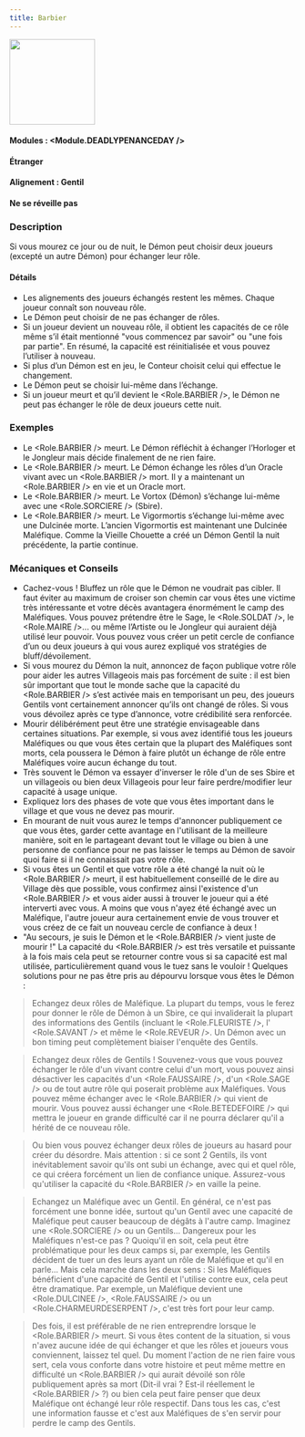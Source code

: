 ```yaml
---
title: Barbier
---
```



<img src='/img/blood-on-the-clocktower/roles/barbier.png' height='150' />

#### Modules : <Module.DEADLYPENANCEDAY />
#### Étranger
#### Alignement : Gentil
#### Ne se réveille pas


### Description

Si vous mourez ce jour ou de nuit, le Démon peut choisir deux joueurs (excepté un autre Démon) pour échanger leur rôle.

#### Détails

- Les alignements des joueurs échangés restent les mêmes. Chaque joueur connaît son nouveau rôle.
- Le Démon peut choisir de ne pas échanger de rôles.
- Si un joueur devient un nouveau rôle, il obtient les capacités de ce rôle même s’il était mentionné "vous commencez par savoir" ou "une fois par partie". En résumé, la capacité est réinitialisée et vous pouvez l’utiliser à nouveau.
- Si plus d’un Démon est en jeu, le Conteur choisit celui qui effectue le changement.
- Le Démon peut se choisir lui-même dans l’échange.
- Si un joueur meurt et qu’il devient le <Role.BARBIER />, le Démon ne peut pas échanger le rôle de deux joueurs cette nuit.   

### Exemples
- Le <Role.BARBIER /> meurt. Le Démon réfléchit à échanger l’Horloger et le Jongleur mais décide finalement de ne rien faire.
- Le <Role.BARBIER /> meurt. Le Démon échange les rôles d’un Oracle vivant avec un <Role.BARBIER /> mort. Il y a maintenant un <Role.BARBIER /> en vie et un Oracle mort.
- Le <Role.BARBIER /> meurt. Le Vortox (Démon) s’échange lui-même avec une <Role.SORCIERE /> (Sbire).
- Le <Role.BARBIER /> meurt. Le Vigormortis s’échange lui-même avec une Dulcinée morte. L’ancien Vigormortis est maintenant une Dulcinée Maléfique. Comme la Vieille Chouette a créé un Démon Gentil la nuit précédente, la partie continue.

### Mécaniques et Conseils
- Cachez-vous ! Bluffez un rôle que le Démon ne voudrait pas cibler. Il faut éviter au maximum de croiser son chemin car vous êtes une victime très intéressante et votre décès avantagera énormément le camp des Maléfiques.
Vous pouvez prétendre être le Sage, le <Role.SOLDAT />, le <Role.MAIRE />... ou même l’Artiste ou le Jongleur qui auraient déjà utilisé leur pouvoir.
Vous pouvez vous créer un petit cercle de confiance d’un ou deux joueurs à qui vous aurez expliqué vos stratégies de bluff/dévoilement. 
- Si vous mourez du Démon la nuit, annoncez de façon publique votre rôle pour aider les autres Villageois mais pas forcément de suite : il est bien sûr important que tout le monde sache que la capacité du <Role.BARBIER /> s’est activée mais en temporisant un peu, des joueurs Gentils vont certainement annoncer qu’ils ont changé de rôles. Si vous vous dévoilez après ce type d’annonce, votre crédibilité sera renforcée. 
- Mourir délibérément peut être une stratégie envisageable dans certaines situations. Par exemple, si vous avez identifié tous les joueurs Maléfiques ou que vous êtes certain que la plupart des Maléfiques sont morts, cela poussera le Démon à faire plutôt un échange de rôle entre Maléfiques voire aucun échange du tout.     
- Très souvent le Démon va essayer d'inverser le rôle d'un de ses Sbire et un villageois ou bien deux Villageois pour leur faire perdre/modifier leur capacité à usage unique.
- Expliquez lors des phases de vote que vous êtes important dans le village et que vous ne devez pas mourir.
- En mourant de nuit vous aurez le temps d'annoncer publiquement ce que vous êtes, garder cette avantage en l'utilisant de la meilleure manière, soit en le partageant devant tout le village ou bien à une personne de confiance pour ne pas laisser le temps au Démon de savoir quoi faire si il ne connaissait pas votre rôle.
- Si vous êtes un Gentil et que votre rôle a été changé la nuit où le <Role.BARBIER /> meurt, il est habituellement conseillé de le dire au Village dès que possible, vous confirmez ainsi l'existence d'un <Role.BARBIER /> et vous aider aussi à trouver le joueur qui a été interverti avec vous. A moins que vous n'ayez été échangé avec un Maléfique, l'autre joueur aura certainement envie de vous trouver et vous créez de ce fait un nouveau cercle de confiance à deux !
- "Au secours, je suis le Démon et le <Role.BARBIER /> vient juste de mourir !" La capacité du <Role.BARBIER /> est très versatile et puissante à la fois mais cela peut se retourner contre vous si sa capacité est mal utilisée, particulièrement quand vous le tuez sans le vouloir !
Quelques solutions pour ne pas être pris au dépourvu lorsque vous êtes le Démon :   

> Echangez deux rôles de Maléfique. La plupart du temps, vous le ferez pour donner le rôle de Démon à un Sbire, ce qui invaliderait la plupart des informations des Gentils (incluant le <Role.FLEURISTE />, l' <Role.SAVANT /> et même le <Role.REVEUR />. Un Démon avec un bon timing peut complètement biaiser l'enquête des Gentils.

> Echangez deux rôles de Gentils ! Souvenez-vous que vous pouvez échanger le rôle d'un vivant contre celui d'un mort, vous pouvez ainsi désactiver les capacités d'un <Role.FAUSSAIRE />, d'un <Role.SAGE /> ou de tout autre rôle qui poserait problème aux Maléfiques. Vous pouvez même échanger avec le <Role.BARBIER /> qui vient de mourir. Vous pouvez aussi échanger une <Role.BETEDEFOIRE /> qui mettra le joueur en grande difficulté  car il ne pourra déclarer qu'il a hérité de ce nouveau rôle.

> Ou bien vous pouvez échanger deux rôles de joueurs au hasard pour créer du désordre. Mais attention : si ce sont 2 Gentils, ils vont inévitablement savoir qu'ils ont subi un échange, avec qui et quel rôle, ce qui créera forcément un lien de confiance unique. Assurez-vous qu'utiliser la capacité du <Role.BARBIER /> en vaille la peine.

> Echangez un Maléfique avec un Gentil. En général, ce n'est pas forcément une bonne idée, surtout qu'un Gentil avec une capacité de Maléfique peut causer beaucoup de dégâts à l'autre camp. Imaginez une <Role.SORCIERE /> ou un <MANIPULATEUR /> Gentils... Dangereux pour les Maléfiques n'est-ce pas ? Quoiqu'il en soit, cela peut être problématique pour les deux camps si, par exemple, les Gentils décident de tuer un des leurs ayant un rôle de Maléfique et qu'il en parle... Mais cela marche dans les deux sens : Si les Maléfiques bénéficient d'une capacité de Gentil et l'utilise contre eux, cela peut être dramatique. Par exemple, un Maléfique devient une <Role.DULCINEE />, <Role.FAUSSAIRE /> ou un <Role.CHARMEURDESERPENT />, c'est très fort pour leur camp.

> Des fois, il est préférable de ne rien entreprendre lorsque le <Role.BARBIER /> meurt. Si vous êtes content de la situation, si vous n'avez aucune idée de qui échanger et que les rôles et joueurs vous conviennent, laissez tel quel. Du moment l'action de ne rien faire vous sert, cela vous conforte dans votre histoire et peut même mettre en difficulté un <Role.BARBIER /> qui aurait dévoilé son rôle publiquement après sa mort (Dit-il vrai ? Est-il réellement le <Role.BARBIER /> ?) ou bien cela peut faire penser que deux Maléfique ont échangé leur rôle respectif. Dans tous les cas, c'est une information fausse et c'est aux Maléfiques de s'en servir pour perdre le camp des Gentils.
